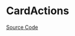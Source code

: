 
<Meta of={CardActionsStories} />

# CardActions

<Description of={CardActions} />

[Source Code](https://github.com/Mezzanine-UI/mezzanine/blob/main/packages/react/src/Card/CardActions.tsx)

<ArgTypes of={CardActions} />
